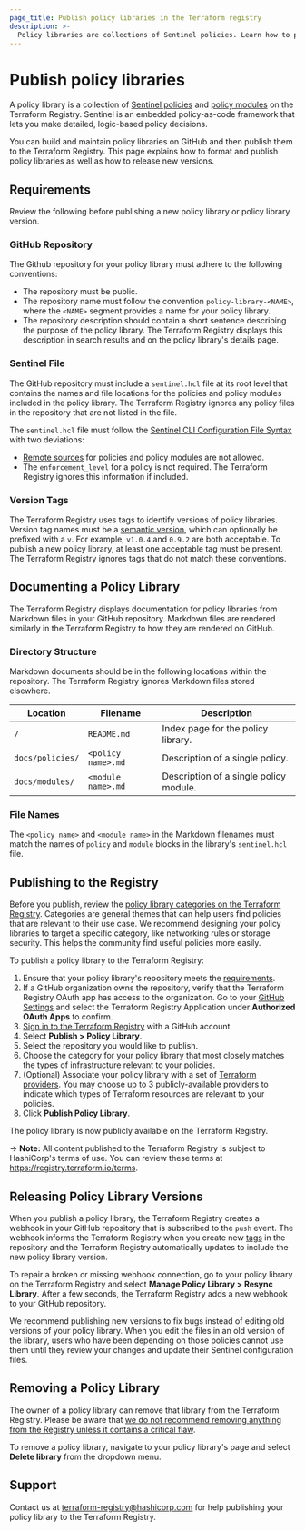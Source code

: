 ```yaml
---
page_title: Publish policy libraries in the Terraform registry
description: >-
  Policy libraries are collections of Sentinel policies. Learn how to publish a policy library to the Terraform registry.
---
```


# Publish policy libraries

A policy library is a collection of [Sentinel policies](https://docs.hashicorp.com/sentinel/writing) and [policy modules](https://docs.hashicorp.com/sentinel/extending/modules) on the Terraform Registry. Sentinel is an embedded policy-as-code framework that lets you make detailed, logic-based policy decisions.

You can build and maintain policy libraries on GitHub and then publish them to the Terraform Registry. This page explains how to format and publish policy libraries as well as how to release new versions.

## Requirements

Review the following before publishing a new policy library or policy library version.

### GitHub Repository

The Github repository for your policy library must adhere to the following conventions:
- The repository must be public.
- The repository name must follow the convention `policy-library-<NAME>`, where the `<NAME>` segment provides a name for your policy library.
- The repository description should contain a short sentence describing the purpose of the policy library. The Terraform Registry displays this description in search results and on the policy library's details page.

### Sentinel File

The GitHub repository must include a `sentinel.hcl` file at its root level that contains the names and file locations for the policies and policy modules included in the policy library. The Terraform Registry ignores any policy files in the repository that are not listed in the file.

The `sentinel.hcl` file must follow the [Sentinel CLI Configuration File Syntax](https://docs.hashicorp.com/sentinel/configuration) with two deviations:

-  [Remote sources](https://docs.hashicorp.com/sentinel/configuration/remote-sources) for policies and policy modules are not allowed.
- The `enforcement_level` for a policy is not required. The Terraform Registry ignores this information if included.

### Version Tags

The Terraform Registry uses tags to identify versions of policy libraries. Version tag names must be a [semantic version](http://semver.org/), which can optionally be prefixed with a `v`. For example, `v1.0.4` and `0.9.2` are both acceptable. To publish a new policy library, at least one acceptable tag must be present. The Terraform Registry ignores tags that do not match these conventions.

## Documenting a Policy Library

The Terraform Registry displays documentation for policy libraries from Markdown files in your GitHub repository. Markdown files are rendered similarly in the Terraform Registry to how they are rendered on GitHub.

### Directory Structure

Markdown documents should be in the following locations within the repository. The Terraform Registry ignores Markdown files stored elsewhere.

| Location | Filename | Description |
| --- | --- | --- |
| `/` | `README.md` | Index page for the policy library. |
| `docs/policies/` | `<policy name>.md` | Description of a single policy. |
| `docs/modules/` | `<module name>.md` | Description of a single policy module. |

### File Names

The `<policy name>` and `<module name>` in the Markdown filenames must match the names of `policy` and `module` blocks in the library's `sentinel.hcl` file.

## Publishing to the Registry

Before you publish, review the [policy library categories on the Terraform Registry](https://registry.terraform.io/browse/policies). Categories are general themes that can help users find policies that are relevant to their use case. We recommend designing your policy libraries to target a specific category, like networking rules or storage security. This helps the community find useful policies more easily.

To publish a policy library to the Terraform Registry:

1. Ensure that your policy library's repository meets the [requirements](#requirements).
1. If a GitHub organization owns the repository, verify that the Terraform Registry OAuth app has access to the organization. Go to your [GitHub Settings](https://github.com/settings/applications) and select the Terraform Registry Application under **Authorized OAuth Apps** to confirm.
1. [Sign in to the Terraform Registry](/terraform/registry#user-account) with a GitHub account.
1. Select **Publish > Policy Library**.
1. Select the repository you would like to publish.
1. Choose the category for your policy library that most closely matches the types of infrastructure relevant to your policies.
1. (Optional) Associate your policy library with a set of [Terraform providers](/terraform/registry/providers). You may choose up to 3 publicly-available providers to indicate which types of Terraform resources are relevant to your policies.
1. Click **Publish Policy Library**.

The policy library is now publicly available on the Terraform Registry.

-> **Note:** All content published to the Terraform Registry is subject to HashiCorp's terms of use. You can review these terms at <https://registry.terraform.io/terms>.



## Releasing Policy Library Versions

When you publish a policy library, the Terraform Registry creates a webhook in your GitHub repository that is subscribed to the `push` event. The webhook informs the Terraform Registry when you create new [tags](#version-tags) in the repository and the Terraform Registry automatically updates to include the new policy library version.

To repair a broken or missing webhook connection, go to your policy library on the Terraform Registry and select **Manage Policy Library > Resync Library**. After a few seconds, the Terraform Registry adds a new webhook to your GitHub repository.

We recommend publishing new versions to fix bugs instead of editing old versions of your policy library. When you edit the files in an old version of the library, users who have been depending on those policies cannot use them until they review your changes and update their Sentinel configuration files.

## Removing a Policy Library

The owner of a policy library can remove that library from the Terraform Registry. Please be aware that [we do not recommend removing anything from the Registry unless it contains a critical flaw](/terraform/registry/faq#how-do-i-remove-a-version-of-my-provider-module-or-policy-library-that-has-already-been-published).

To remove a policy library, navigate to your policy library's page and select **Delete library** from the dropdown menu.

## Support

Contact us at <terraform-registry@hashicorp.com> for help publishing your policy library to the Terraform Registry.
